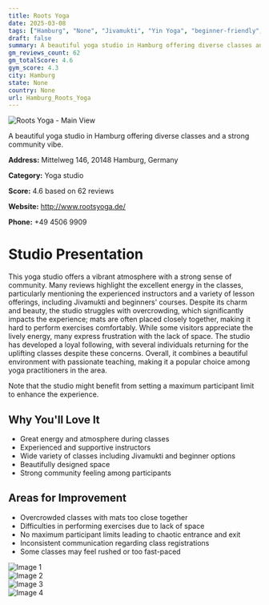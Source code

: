 ```yaml
---
title: Roots Yoga
date: 2025-03-08
tags: ["Hamburg", "None", "Jivamukti", "Yin Yoga", "beginner-friendly", "crowded", "community-oriented", "Hamburg"]  
draft: false
summary: A beautiful yoga studio in Hamburg offering diverse classes and a strong community vibe.
gm_reviews_count: 62
gm_totalScore: 4.6
gym_score: 4.3
city: Hamburg
state: None
country: None
url: Hamburg_Roots_Yoga
---
```


<div className="aspect-[16/9] relative my-8">
  <img 
    src="https://lh5.googleusercontent.com/p/AF1QipNAakigzsYTzlymUk-l5dd0WXegepPVoUdwk3AA=w1920-h1080-k-no"
    alt="Roots Yoga - Main View"
    className="object-cover absolute inset-0 w-full h-full rounded-lg"
  />
</div>

A beautiful yoga studio in Hamburg offering diverse classes and a strong community vibe.

**Address:** Mittelweg 146, 20148 Hamburg, Germany

**Category:** Yoga studio

**Score:** 4.6 based on 62 reviews

**Website:** http://www.rootsyoga.de/

**Phone:** +49 4506 9909

# Studio Presentation

This yoga studio offers a vibrant atmosphere with a strong sense of community. Many reviews highlight the excellent energy in the classes, particularly mentioning the experienced instructors and a variety of lesson offerings, including Jivamukti and beginners' courses. Despite its charm and beauty, the studio struggles with overcrowding, which significantly impacts the experience; mats are often placed closely together, making it hard to perform exercises comfortably. While some visitors appreciate the lively energy, many express frustration with the lack of space. The studio has developed a loyal following, with several individuals returning for the uplifting classes despite these concerns. Overall, it combines a beautiful environment with passionate teaching, making it a popular choice among yoga practitioners in the area.  

Note that the studio might benefit from setting a maximum participant limit to enhance the experience.

## Why You'll Love It

- Great energy and atmosphere during classes
- Experienced and supportive instructors
- Wide variety of classes including Jivamukti and beginner options
- Beautifully designed space
- Strong community feeling among participants

## Areas for Improvement

- Overcrowded classes with mats too close together
- Difficulties in performing exercises due to lack of space
- No maximum participant limits leading to chaotic entrance and exit
- Inconsistent communication regarding class registrations
- Some classes may feel rushed or too fast-paced

<div className="grid grid-cols-1 xl:grid-cols-2 gap-4 my-8">
<div className="aspect-[4/3] relative"><img src="https://lh5.googleusercontent.com/p/AF1QipPIPa41Pne6bqEYETPlY6L7DNRU2iJWGLCaDYk8=w1920-h1080-k-no" alt="Image 1" className="object-cover absolute inset-0 w-full h-full rounded-lg" /></div>
<div className="aspect-[4/3] relative"><img src="https://lh5.googleusercontent.com/p/AF1QipPALFMrS_fMbkqkuqCjhMohTYzP77wDuXFyvxzv=w1920-h1080-k-no" alt="Image 2" className="object-cover absolute inset-0 w-full h-full rounded-lg" /></div>
<div className="aspect-[4/3] relative"><img src="https://lh5.googleusercontent.com/p/AF1QipOzRCHa5kQRQJ_BXlJZqBzFG-aT22fD8F0whH1a=w1920-h1080-k-no" alt="Image 3" className="object-cover absolute inset-0 w-full h-full rounded-lg" /></div>
<div className="aspect-[4/3] relative"><img src="https://lh5.googleusercontent.com/p/AF1QipN1M6EaT_8k6S_sC3b9C0DOZWguiEzCXoWKD5vL=w1920-h1080-k-no" alt="Image 4" className="object-cover absolute inset-0 w-full h-full rounded-lg" /></div>
</div>